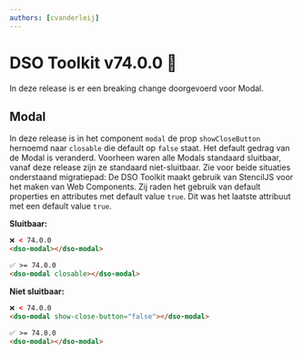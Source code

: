 ```yaml
---
authors: [cvanderleij]
---
```


# DSO Toolkit v74.0.0 🐻

In deze release is er een breaking change doorgevoerd voor Modal.

<!-- truncate -->

## Modal

In deze release is in het component `modal` de prop `showCloseButton` hernoemd naar `closable` die default op `false` staat. Het default gedrag van de Modal is veranderd. Voorheen waren alle Modals standaard sluitbaar, vanaf deze release zijn ze standaard niet-sluitbaar. Zie voor beide situaties onderstaand migratiepad:
De DSO Toolkit maakt gebruik van StencilJS voor het maken van Web Components. Zij raden het gebruik van default properties en attributes met default value `true`. Dit was het laatste attribuut met een default value `true`.

**Sluitbaar:**

```html
❌ < 74.0.0
<dso-modal></dso-modal>

✅ >= 74.0.0
<dso-modal closable></dso-modal>
```

**Niet sluitbaar:**

```html
❌ < 74.0.0
<dso-modal show-close-button="false"></dso-modal>

✅ >= 74.0.0
<dso-modal></dso-modal>
```
